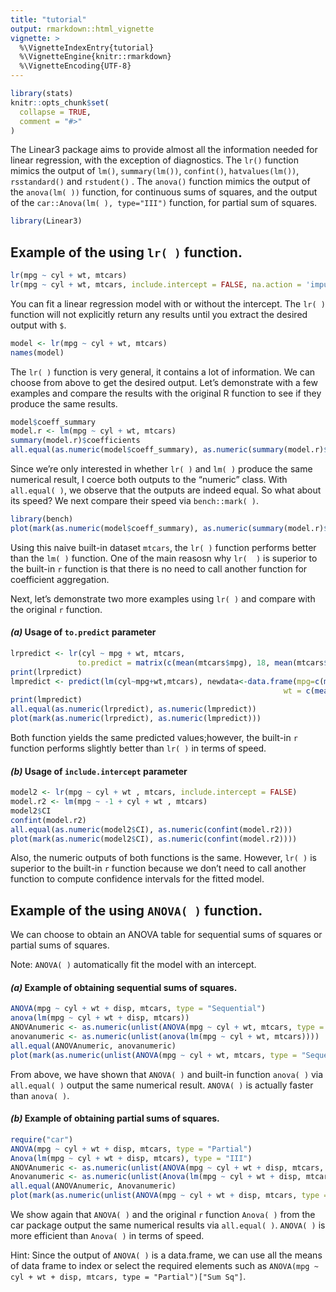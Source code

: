 ```yaml
---
title: "tutorial"
output: rmarkdown::html_vignette
vignette: >
  %\VignetteIndexEntry{tutorial}
  %\VignetteEngine{knitr::rmarkdown}
  %\VignetteEncoding{UTF-8}
---
```


```r
library(stats)
knitr::opts_chunk$set(
  collapse = TRUE,
  comment = "#>"
)
```

The Linear3 package aims to provide almost all the information needed for linear regression, with the exception of diagnostics. The `lr()` function mimics the output of `lm()`, `summary(lm())`, `confint()`, `hatvalues(lm())`, `rsstandard()` and `rstudent()` . The `anova()` function mimics the output of the `anova(lm( ))` function, for continuous sums of squares, and the output of the `car::Anova(lm( ), type="III")` function, for partial sum of squares.

```r
library(Linear3)
```

## Example of the using `lr( )` function. 

```r
lr(mpg ~ cyl + wt, mtcars)
lr(mpg ~ cyl + wt, mtcars, include.intercept = FALSE, na.action = 'impute')
```

You can fit a linear regression model with or without the intercept. The `lr( )` function will not explicitly return any results until you extract the desired output with `$`. 

```r
model <- lr(mpg ~ cyl + wt, mtcars)
names(model)
```

The `lr( )` function is very general, it contains a lot of information. We can choose from above to get the desired output. Let's demonstrate with a few examples and compare the results with the original R function to see if they produce the same results. 

```r
model$coeff_summary
model.r <- lm(mpg ~ cyl + wt, mtcars)
summary(model.r)$coefficients
all.equal(as.numeric(model$coeff_summary), as.numeric(summary(model.r)$coefficients))
```

Since we're only interested in whether `lr( )` and `lm( )` produce the same numerical result, I coerce both outputs to the "numeric" class. With `all.equal( )`, we observe that the outputs are indeed equal. So what about its speed? We next compare their speed via `bench::mark( )`.

```r
library(bench)
plot(mark(as.numeric(model$coeff_summary), as.numeric(summary(model.r)$coefficients)))
```

Using this naive built-in dataset `mtcars`, the `lr( )` function performs better than the `lm( )` function. One of the main reasosn why `lr(  )` is superior to the built-in `r` function is that there is no need to call another function for coefficient aggregation. 

Next, let's demonstrate two more examples using `lr( )` and compare with the original `r` function.

#### _(a)_ Usage of `to.predict` parameter
```r
lrpredict <- lr(cyl ~ mpg + wt, mtcars, 
               to.predict = matrix(c(mean(mtcars$mpg), 18, mean(mtcars$wt), 4), 2, 2))$predicted
print(lrpredict)
lmpredict <- predict(lm(cyl~mpg+wt,mtcars), newdata<-data.frame(mpg=c(mean(mtcars$mpg),18), 
                                                             wt = c(mean(mtcars$wt),4)))
print(lmpredict)
all.equal(as.numeric(lrpredict), as.numeric(lmpredict))
plot(mark(as.numeric(lrpredict), as.numeric(lmpredict)))
```

Both function yields the same predicted values;however, the built-in `r` function performs slightly better than `lr( )` in terms of speed. 

#### _(b)_ Usage of `include.intercept` parameter
```r
model2 <- lr(mpg ~ cyl + wt , mtcars, include.intercept = FALSE)
model.r2 <- lm(mpg ~ -1 + cyl + wt , mtcars)
model2$CI
confint(model.r2)
all.equal(as.numeric(model2$CI), as.numeric(confint(model.r2)))
plot(mark(as.numeric(model2$CI), as.numeric(confint(model.r2))))
```

Also, the numeric outputs of both functions is the same. However, `lr( )` is superior to the built-in `r` function because we don't need to call another function to compute confidence intervals for the fitted model. 

## Example of the using `ANOVA( )` function.

We can choose to obtain an ANOVA table for sequential sums of squares or partial sums of squares. 

Note: `ANOVA( )` automatically fit the model with an intercept.

#### _(a)_ Example of obtaining sequential sums of squares. 

```r
ANOVA(mpg ~ cyl + wt + disp, mtcars, type = "Sequential")
anova(lm(mpg ~ cyl + wt + disp, mtcars))
ANOVAnumeric <- as.numeric(unlist(ANOVA(mpg ~ cyl + wt, mtcars, type = "Sequential")))
anovanumeric <- as.numeric(unlist(anova(lm(mpg ~ cyl + wt, mtcars))))
all.equal(ANOVAnumeric, anovanumeric)
plot(mark(as.numeric(unlist(ANOVA(mpg ~ cyl + wt, mtcars, type = "Sequential"))), as.numeric(unlist(anova(lm(mpg ~ cyl + wt, mtcars))))))
```

From above, we have shown that `ANOVA( )` and built-in function `anova( )` via `all.equal( )` output the same numerical result. `ANOVA( )` is actually faster than `anova( )`.

#### _(b)_ Example of obtaining partial sums of squares. 
```r
require("car")
ANOVA(mpg ~ cyl + wt + disp, mtcars, type = "Partial")
Anova(lm(mpg ~ cyl + wt + disp, mtcars), type = "III")
ANOVAnumeric <- as.numeric(unlist(ANOVA(mpg ~ cyl + wt + disp, mtcars, type = "Partial")))
Anovanumeric <- as.numeric(unlist(Anova(lm(mpg ~ cyl + wt + disp, mtcars), type = "III")))
all.equal(ANOVAnumeric, Anovanumeric)
plot(mark(as.numeric(unlist(ANOVA(mpg ~ cyl + wt + disp, mtcars, type = "Partial"))), as.numeric(unlist(Anova(lm(mpg ~ cyl + wt + disp, mtcars), type = "III")))))
```

We show again that `ANOVA( )` and the original `r` function `Anova( )` from the car package output the same numerical results via `all.equal( )`. `ANOVA( )` is more efficient than `Anova( )` in terms of speed.

Hint: Since the output of `ANOVA( )` is a data.frame, we can use all the means of data frame to index or select the required elements such as `ANOVA(mpg ~ cyl + wt + disp, mtcars, type = "Partial")["Sum Sq"]`.


